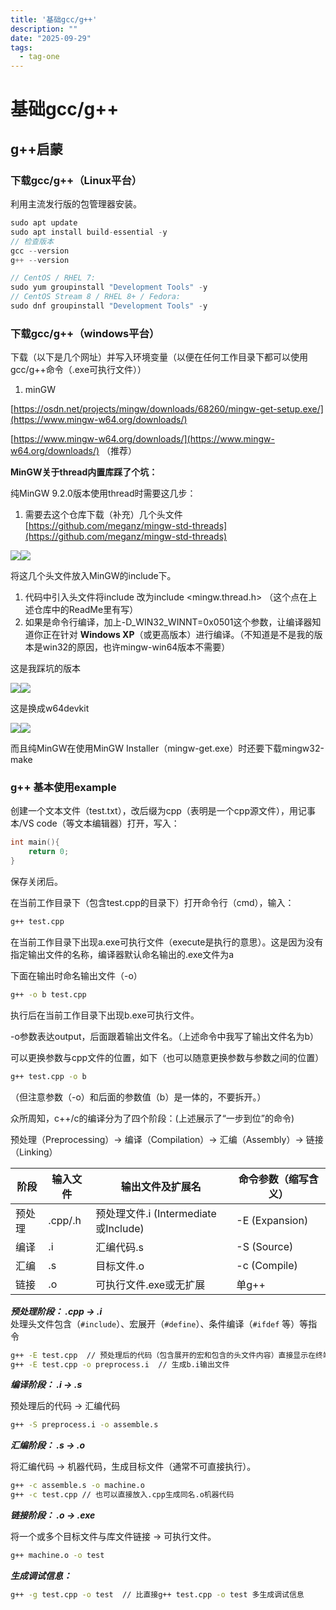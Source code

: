 ```yaml
---
title: '基础gcc/g++'
description: ""
date: "2025-09-29"
tags:
  - tag-one
---
```


# 基础gcc/g++


## g++启蒙
### 下载gcc/g++（Linux平台）
利用主流发行版的包管理器安装。

```cpp
sudo apt update
sudo apt install build-essential -y
// 检查版本
gcc --version
g++ --version
```

```cpp
// CentOS / RHEL 7:
sudo yum groupinstall "Development Tools" -y
// CentOS Stream 8 / RHEL 8+ / Fedora:
sudo dnf groupinstall "Development Tools" -y
```

### 下载gcc/g++（windows平台）
下载（以下是几个网址）并写入环境变量（以便在任何工作目录下都可以使用gcc/g++命令（.exe可执行文件））

1. minGW

[https://osdn.net/projects/mingw/downloads/68260/mingw-get-setup.exe/](https://www.mingw-w64.org/downloads/)

[https://www.mingw-w64.org/downloads/](https://www.mingw-w64.org/downloads/)   （推荐）

**MinGW关于thread内置库踩了个坑：**

纯MinGW 9.2.0版本使用thread时需要这几步：

1. 需要去这个仓库下载（补充）几个头文件[https://github.com/meganz/mingw-std-threads](https://github.com/meganz/mingw-std-threads)

![](https://prod-files-secure.s3.us-west-2.amazonaws.com/d110e65c-1a1e-4f47-af83-8cd9f084a3ba/03da5234-8ea7-43f5-bcd9-234fd64dcf1e/image.png)![](https://cdn.nlark.com/yuque/0/2025/png/43055607/1759049314232-221dc93b-c560-4036-b049-db786935066f.png)

将这几个头文件放入MinGW的include下。

1. 代码中引入头文件将include 改为include <mingw.thread.h> （这个点在上述仓库中的ReadMe里有写）
2. 如果是命令行编译，加上-D_WIN32_WINNT=0x0501这个参数，让编译器知道你正在针对 **Windows XP**（或更高版本）进行编译。（不知道是不是我的版本是win32的原因，也许mingw-win64版本不需要）

这是我踩坑的版本

![](https://prod-files-secure.s3.us-west-2.amazonaws.com/d110e65c-1a1e-4f47-af83-8cd9f084a3ba/19a047d1-f906-4f86-9d76-49cdf6ee1cb6/image.png)![](https://cdn.nlark.com/yuque/0/2025/png/43055607/1759049360158-4e44b580-0b41-4c64-8266-3a2bf893aa12.png)

这是换成w64devkit

![](https://prod-files-secure.s3.us-west-2.amazonaws.com/d110e65c-1a1e-4f47-af83-8cd9f084a3ba/69ea7e6a-5300-4935-84e5-a05f050e6c37/image.png)![](https://cdn.nlark.com/yuque/0/2025/png/43055607/1759049365783-54107cad-7f77-497a-a679-1cc80f2c5095.png)

而且纯MinGW在使用MinGW Installer（mingw-get.exe）时还要下载mingw32-make

### g++ 基本使用example
创建一个文本文件（test.txt），改后缀为cpp（表明是一个cpp源文件），用记事本/VS code（等文本编辑器）打开，写入：

```cpp
int main(){
    return 0;
}
```

保存关闭后。

在当前工作目录下（包含test.cpp的目录下）打开命令行（cmd），输入：

```bash
g++ test.cpp
```

在当前工作目录下出现a.exe可执行文件（execute是执行的意思）。这是因为没有指定输出文件的名称，编译器默认命名输出的.exe文件为a

下面在输出时命名输出文件（-o）

```bash
g++ -o b test.cpp
```

执行后在当前工作目录下出现b.exe可执行文件。

-o参数表达output，后面跟着输出文件名。（上述命令中我写了输出文件名为b）

可以更换参数与cpp文件的位置，如下（也可以随意更换参数与参数之间的位置）

```bash
g++ test.cpp -o b
```

（但注意参数（-o）和后面的参数值（b）是一体的，不要拆开。）

众所周知，c++/c的编译分为了四个阶段：(上述展示了“一步到位”的命令)

预处理（Preprocessing）→ 编译（Compilation）→ 汇编（Assembly）→ 链接（Linking）

| 阶段 | 输入文件 | 输出文件及扩展名 | 命令参数（缩写含义） |
| --- | --- | --- | --- |
| 预处理 | .cpp/.h | 预处理文件.i (Intermediate或Include) | -E (Expansion) |
| 编译 | .i | 汇编代码.s | -S (Source) |
| 汇编 | .s | 目标文件.o | -c (Compile) |
| 链接 | .o | 可执行文件.exe或无扩展 | 单g++ |


_**预处理阶段：  .cpp → .i**_  
处理头文件包含（`#include`）、宏展开（`#define`）、条件编译（`#ifdef` 等）等指令  

```bash
g++ -E test.cpp  // 预处理后的代码（包含展开的宏和包含的头文件内容）直接显示在终端。
g++ -E test.cpp -o preprocess.i  // 生成b.i输出文件
```

_**编译阶段：   .i → .s**_

预处理后的代码 → 汇编代码   

```bash
g++ -S preprocess.i -o assemble.s
```

_**汇编阶段：    .s → .o**_

将汇编代码 → 机器代码，生成目标文件（通常不可直接执行）。

```bash
g++ -c assemble.s -o machine.o
g++ -c test.cpp // 也可以直接放入.cpp生成同名.o机器代码
```

_**链接阶段：     .o → .exe**_

将一个或多个目标文件与库文件链接 → 可执行文件。

```bash
g++ machine.o -o test
```

_**生成调试信息：**_

```bash
g++ -g test.cpp -o test  // 比直接g++ test.cpp -o test 多生成调试信息
```



